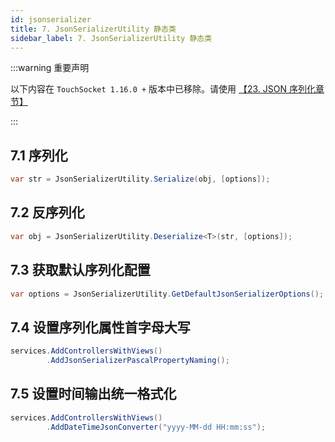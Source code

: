 ```yaml
---
id: jsonserializer
title: 7. JsonSerializerUtility 静态类
sidebar_label: 7. JsonSerializerUtility 静态类
---
```


:::warning 重要声明

以下内容在 `TouchSocket 1.16.0 +` 版本中已移除。请使用 [【23. JSON 序列化章节】](/docs/json-serialization)

:::

## 7.1 序列化

```cs showLineNumbers
var str = JsonSerializerUtility.Serialize(obj, [options]);
```

## 7.2 反序列化

```cs showLineNumbers
var obj = JsonSerializerUtility.Deserialize<T>(str, [options]);
```

## 7.3 获取默认序列化配置

```cs showLineNumbers
var options = JsonSerializerUtility.GetDefaultJsonSerializerOptions();
```

## 7.4 设置序列化属性首字母大写

```cs showLineNumbers  {2}
services.AddControllersWithViews()
        .AddJsonSerializerPascalPropertyNaming();
```

## 7.5 设置时间输出统一格式化

```cs showLineNumbers  {2}
services.AddControllersWithViews()
        .AddDateTimeJsonConverter("yyyy-MM-dd HH:mm:ss");
```
